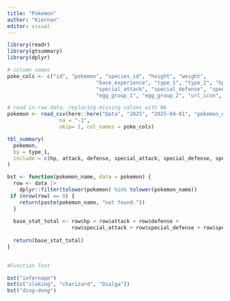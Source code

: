 ```yaml
---
title: "Pokemon"
author: "Kiernan"
editor: visual
---
```


```r
library(readr)
library(gtsummary)
library(dplyr)
```

```r
# column names
poke_cols <- c("id", "pokemon", "species_id", "height", "weight",
							 "base_experience", "type_1", "type_2", "hp", "attack", "defense",
							 "special_attack", "special_defense", "speed", "color_1", "color_2", "color_f",   
							 "egg_group_1", "egg_group_2", "url_icon", "generation_id", "url_image")

# read in raw data, replacing missing values with NA
pokemon <- read_csv(here::here("Data", "2025", "2025-04-01", "pokemon_df.csv"),
				 na = "-1",
				 skip= 1, col_names = poke_cols)
```

```r
tbl_summary(
  pokemon,
  by = type_1,
  include = c(hp, attack, defense, special_attack, special_defense, speed)
)
```

```r
bst <- function(pokemon_name, data = pokemon) {
  row <- data |>
    dplyr::filter(tolower(pokemon) %in% tolower(pokemon_name))
 if (nrow(row) == 0) {
    return(paste(pokemon_name, "not found."))
  }
  
  base_stat_total <- row$hp + row$attack + row$defense +
                     row$special_attack + row$special_defense + row$speed
  
  return(base_stat_total) 
}  
  
```

  
```r
#Function Test

bst("infernape")
bst(c("slaking", "charizard", "Dialga"))
bst("ding-dong")
```

